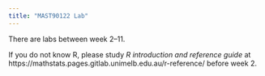 ```yaml
---
title: "MAST90122 Lab"
---
```


There are labs between week 2--11. 

If you do not know R, please study *R introduction and reference guide* at https://mathstats.pages.gitlab.unimelb.edu.au/r-reference/ before week 2. 





